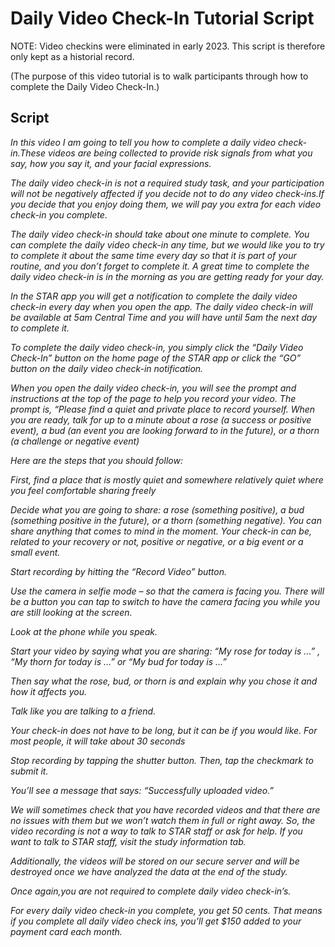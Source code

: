 # Daily Video Check-In Tutorial Script {#sec-video_tutorial_video_checkin}

NOTE: Video checkins were eliminated in early 2023. This script is therefore only kept as a historial record.

(The purpose of this video tutorial is to walk participants through how
to complete the Daily Video Check-In.)

## Script

*In this video I am going to tell you how to complete a daily video
check-in.These videos are being collected to provide risk signals from
what you say, how you say it, and your facial expressions.*

*The daily video check-in is not a required study task, and your
participation will not be negatively affected if you decide not to do
any video check-ins.If you decide that you enjoy doing them, we will pay
you extra for each video check-in you complete.*

*The daily video check-in should take about one minute to complete. You
can complete the daily video check-in any time, but we would like you to
try to complete it about the same time every day so that it is part of
your routine, and you don't forget to complete it. A great time to
complete the daily video check-in is in the morning as you are getting
ready for your day.*

*In the STAR app you will get a notification to complete the daily video
check-in every day when you open the app. The daily video check-in will
be available at 5am Central Time and you will have until 5am the next
day to complete it.*

*To complete the daily video check-in, you simply click the "Daily Video
Check-In" button on the home page of the STAR app or click the "GO"
button on the daily video check-in notification.*

*When you open the daily video check-in, you will see the prompt and
instructions at the top of the page to help you record your video. The
prompt is, "Please find a quiet and private place to record yourself.
When you are ready, talk for up to a minute about a rose (a success or
positive event), a bud (an event you are looking forward to in the
future), or a thorn (a challenge or negative event)*

*Here are the steps that you should follow:*

*First, find a place that is mostly quiet and somewhere relatively quiet
where you feel comfortable sharing freely*

*Decide what you are going to share: a rose (something positive), a bud
(something positive in the future), or a thorn (something negative). You
can share anything that comes to mind in the moment. Your check-in can
be, related to your recovery or not, positive or negative, or a big
event or a small event.*

*Start recording by hitting the "Record Video" button.*

*Use the camera in selfie mode -- so that the camera is facing you.
There will be a button you can tap to switch to have the camera facing
you while you are still looking at the screen.*

*Look at the phone while you speak.*

*Start your video by saying what you are sharing:* *"My rose for today
is ..." ,* *"My thorn for today is ..." or* *"My bud for today is ..."*

*Then say what the rose, bud, or thorn is and explain why you chose it
and how it affects you.*

*Talk like you are talking to a friend.*

*Your check-in does not have to be long, but it can be if you would
like. For most people, it will take about 30 seconds*

*Stop recording by tapping the shutter button. Then, tap the checkmark
to submit it.*

*You'll see a message that says: "Successfully uploaded video."*

*We will sometimes check that you have recorded videos and that there
are no issues with them but we won't watch them in full or right away.
So, the video recording is not a way to talk to STAR staff or ask for
help. If you want to talk to STAR staff, visit the study information
tab.*

*Additionally, the videos will be stored on our secure server and will
be destroyed once we have analyzed the data at the end of the study.*

*Once again,you are not required to complete daily video check-in's.*

*For every daily video check-in you complete, you get 50 cents. That
means if you complete all daily video check ins, you'll get \$150 added
to your payment card each month.*